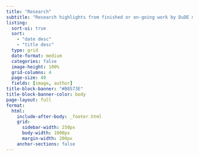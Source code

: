 ```yaml
---
title: "Research"
subtitle: "Research highlights from finished or on-going work by DuDE members"
listing:
  sort-ui: true
  sort: 
    - "date desc"
    - "title desc"
  type: grid
  date-format: medium
  categories: false
  image-height: 100%
  grid-columns: 4
  page-size: 40
  fields: [image, author]
title-block-banner: "#B8573E"
title-block-banner-color: body
page-layout: full
format:
  html:
    include-after-body: _footer.html
    grid:
      sidebar-width: 250px
      body-width: 1000px
      margin-width: 200px
    anchor-sections: false
---
```



